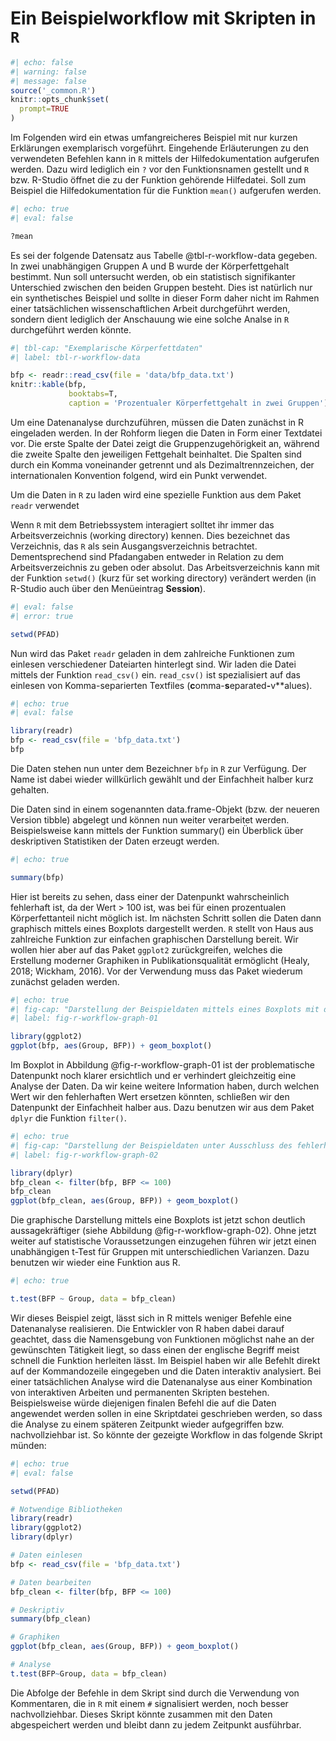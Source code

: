 # Ein Beispielworkflow mit Skripten in `R`

```r
#| echo: false
#| warning: false
#| message: false
source('_common.R')
knitr::opts_chunk$set(
  prompt=TRUE
)
```

Im Folgenden wird ein etwas umfangreicheres Beispiel mit nur kurzen Erklärungen exemplarisch vorgeführt. Eingehende Erläuterungen zu den verwendeten Befehlen kann in `R` mittels der Hilfedokumentation aufgerufen werden. Dazu wird lediglich ein `?` vor den Funktionsnamen gestellt und `R` bzw. R-Studio öffnet die zu der Funktion gehörende Hilfedatei. Soll zum Beispiel die Hilfedokumentation für die Funktion `mean()` aufgerufen werden.

```r
#| echo: true
#| eval: false

?mean
```


Es sei der folgende Datensatz aus Tabelle @tbl-r-workflow-data gegeben. In zwei unabhängigen Gruppen A und B wurde der Körperfettgehalt bestimmt. Nun soll untersucht werden, ob ein statistisch signifikanter Unterschied zwischen den beiden Gruppen besteht. Dies ist natürlich nur ein synthetisches Beispiel und sollte in dieser Form daher nicht im Rahmen einer tatsächlichen wissenschaftlichen Arbeit durchgeführt werden, sondern dient lediglich der Anschauung wie eine solche Analse in `R` durchgeführt werden könnte.

```r
#| tbl-cap: "Exemplarische Körperfettdaten"
#| label: tbl-r-workflow-data

bfp <- readr::read_csv(file = 'data/bfp_data.txt')
knitr::kable(bfp,
             booktabs=T,
             caption = 'Prozentualer Körperfettgehalt in zwei Gruppen')
```

Um eine Datenanalyse durchzuführen, müssen die Daten zunächst in R eingeladen werden. In der Rohform liegen die Daten in Form einer Textdatei vor. Die erste Spalte der Datei zeigt die Gruppenzugehörigkeit an, während die zweite Spalte den jeweiligen Fettgehalt beinhaltet. Die Spalten sind durch ein Komma voneinander getrennt und als Dezimaltrennzeichen, der internationalen Konvention folgend, wird ein Punkt verwendet.

Um die Daten in `R` zu laden wird eine spezielle Funktion aus dem Paket `readr` verwendet

::: {.callout-warning}
Wenn `R` mit dem Betriebssystem interagiert solltet ihr immer das Arbeitsverzeichnis (working directory) kennen. Dies bezeichnet das Verzeichnis, das `R` als sein Ausgangsverzeichnis betrachtet. Dementsprechend sind Pfadangaben entweder in Relation zu dem Arbeitsverzeichnis zu geben oder absolut. Das Arbeitsverzeichnis kann mit der Funktion `setwd()` (kurz für set working directory) verändert werden (in R-Studio auch über den Menüeintrag **Session**). 

```r
#| eval: false
#| error: true

setwd(PFAD)
```
:::

Nun wird das Paket `readr` geladen in dem zahlreiche Funktionen zum einlesen verschiedener Dateiarten hinterlegt sind. Wir laden die Datei mittels der Funktion `read_csv()` ein. `read_csv()` ist spezialisiert auf das einlesen von Komma-separierten Textfiles (**c**omma-**s**eparated**-**v**alues).

```r
#| echo: true
#| eval: false

library(readr)
bfp <- read_csv(file = 'bfp_data.txt')
bfp
```

Die Daten stehen nun unter dem Bezeichner `bfp` in `R` zur Verfügung. Der Name ist dabei wieder willkürlich gewählt und der Einfachheit halber kurz gehalten.

Die Daten sind in einem sogenannten data.frame-Objekt (bzw. der neueren Version tibble) abgelegt und können nun weiter verarbeitet werden. Beispielsweise kann mittels der Funktion summary() ein Überblick über deskriptiven Statistiken der Daten erzeugt werden.

```r
#| echo: true

summary(bfp)
```

Hier ist bereits zu sehen, dass einer der Datenpunkt wahrscheinlich fehlerhaft ist, da der Wert > 100 ist, was bei für einen prozentualen Körperfettanteil nicht möglich ist. Im nächsten Schritt sollen die Daten dann graphisch mittels eines Boxplots dargestellt werden. `R` stellt von Haus aus zahlreiche Funktion zur einfachen graphischen Darstellung bereit. Wir wollen hier aber auf das Paket `ggplot2` zurückgreifen, welches die Erstellung moderner Graphiken in Publikationsqualität ermöglicht (Healy, 2018; Wickham, 2016). Vor der Verwendung muss das Paket wiederum zunächst geladen werden.

```r
#| echo: true
#| fig-cap: "Darstellung der Beispieldaten mittels eines Boxplots mit dem problematischen Datenpunkt."
#| label: fig-r-workflow-graph-01

library(ggplot2)
ggplot(bfp, aes(Group, BFP)) + geom_boxplot()
```


Im Boxplot in Abbildung @fig-r-workflow-graph-01 ist der problematische Datenpunkt noch klarer ersichtlich und er verhindert gleichzeitig eine Analyse der Daten. Da wir keine weitere Information haben, durch welchen Wert wir den fehlerhaften Wert ersetzen könnten, schließen wir den Datenpunkt der Einfachheit halber aus. Dazu benutzen wir aus dem Paket `dplyr` die Funktion `filter()`.

```r
#| echo: true
#| fig-cap: "Darstellung der Beispieldaten unter Ausschluss des fehlerhaften Datenpunktes."
#| label: fig-r-workflow-graph-02

library(dplyr)
bfp_clean <- filter(bfp, BFP <= 100)
bfp_clean
ggplot(bfp_clean, aes(Group, BFP)) + geom_boxplot()
```

Die graphische Darstellung mittels eine Boxplots ist jetzt schon deutlich aussagekräftiger (siehe Abbildung @fig-r-workflow-graph-02). Ohne jetzt weiter auf statistische Voraussetzungen einzugehen führen wir jetzt einen unabhängigen t-Test für Gruppen mit unterschiedlichen Varianzen. Dazu benutzen wir wieder eine Funktion aus R.

```r
#| echo: true

t.test(BFP ~ Group, data = bfp_clean)
```

Wir dieses Beispiel zeigt, lässt sich in R mittels weniger Befehle eine Datenanalyse realisieren. Die Entwickler von R haben dabei darauf geachtet, dass die Namensgebung von Funktionen möglichst nahe an der gewünschten Tätigkeit liegt, so dass einen der englische Begriff meist schnell die Funktion herleiten lässt. 
Im Beispiel haben wir alle Befehlt direkt auf der Kommandozeile eingegeben und die Daten interaktiv analysiert. Bei einer tatsächlichen Analyse wird die Datenanalyse aus einer Kombination von interaktiven Arbeiten und permanenten Skripten bestehen. Beispielsweise würde diejenigen finalen Befehl die auf die Daten angewendet werden sollen in eine Skriptdatei geschrieben werden, so dass die Analyse zu einem späteren Zeitpunkt wieder aufgegriffen bzw. nachvollziehbar ist. So könnte der gezeigte Workflow in das folgende Skript münden:

```r
#| echo: true
#| eval: false

setwd(PFAD)

# Notwendige Bibliotheken
library(readr)
library(ggplot2)
library(dplyr)

# Daten einlesen
bfp <- read_csv(file = 'bfp_data.txt')

# Daten bearbeiten
bfp_clean <- filter(bfp, BFP <= 100)

# Deskriptiv
summary(bfp_clean)

# Graphiken
ggplot(bfp_clean, aes(Group, BFP)) + geom_boxplot()

# Analyse
t.test(BFP~Group, data = bfp_clean)
```

Die Abfolge der Befehle in dem Skript sind durch die Verwendung von Kommentaren, die in `R` mit einem `#` signalisiert werden, noch besser nachvollziehbar. Dieses Skript könnte zusammen mit den Daten abgespeichert werden und bleibt dann zu jedem Zeitpunkt ausführbar.

